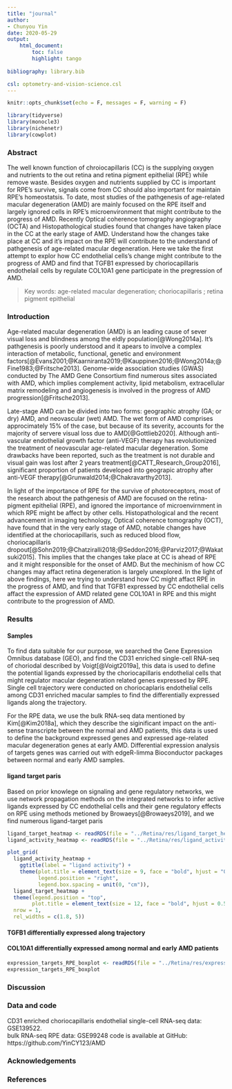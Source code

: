 ```yaml
---
title: "journal"
author: 
- Chunyou Yin
date: 2020-05-29
output: 
    html_document:
        toc: false
        highlight: tango
        
bibliography: library.bib  

csl: optometry-and-vision-science.csl
---
```


```r
knitr::opts_chunk$set(echo = F, messages = F, warning = F)
```

```r
library(tidyverse)
library(monocle3)
library(nichenetr)
library(cowplot)
```


### Abstract  
The well known function of chroiocapillaris (CC) is the supplying oxygen and nutrients to the out retina and retina pigment epithelial (RPE) while remove waste. Besides oxygen and nutrients supplied by CC is important for RPE's survive, signals come from CC should also important for maintain RPE's homeostatsis. To date, most studies of the pathgenesis of age-related macular degeneration (AMD) are mainly focused on the RPE itself and largely ignored cells in RPE's microenvironment that might contribute to the progress of AMD. Recently Optical coherence tomography angiography (OCTA) and Histopathological studies found that changes have taken place in the CC at the early stage of AMD. Understand how the changes take place at CC and it's impact on the RPE will contribute to the understand of pathgenesis of age-related macular degeneration. Here we take the first attempt to explor how CC endothelial cells's change might contribute to the progress of AMD and find that TGFB1 expressed by choriocapillaris endothelail cells by regulate COL10A1 gene participate in the pregression of AMD.  

> Key words: age-related macular degeneration; choriocapillaris ; retina pigment epithelial 


### Introduction   
Age-related macular degeneration (AMD) is an leading cause of sever visual loss and blindness among the eldly population[@Wong2014a]. It's pathgenesis is poorly understood and it apears to involve a complex interaction of metabolic, functional, genetic and environment factors[@Evans2001;@Kaarniranta2019;@Kauppinen2016;@Wong2014a;@Fine1983;@Fritsche2013]. Genome-wide association studies (GWAS) conducted by The AMD Gene Consortium find numerous sites associated with AMD, which implies complement activity, lipid metabolism, extracellular matrix remodeling and angiogenesis is involved in the progress of AMD progression[@Fritsche2013].  

Late-stage AMD can be divided into two forms: geographic atrophy (GA; or dry) AMD, and neovascular (wet) AMD. The wet form of AMD comprises approcimately 15% of the case, but because of its severity, accounts for the majority of servere visual loss due to AMD[@Gottlieb2020]. Although anti-vascular endothelial growth factor (anti-VEGF) therapy has revolutionized the treatment of neovascular age-related macular degeneration. Some drawbacks have been reported, such as the treatment is not durable and visual gain was lost after 2 years treatment[@CATT_Research_Group2016], significant proportion of patients developed into geograpic atrophy after anti-VEGF therapy[@Grunwald2014;@Chakravarthy2013]. 

In light of the importance of RPE for the survive of photoreceptors, most of the research about the pathgenesis of AMD are focused on the retina-pigment epithelial (RPE), and ignored the importance of microenvirnment in which RPE might be affect by other cells. Histopathological and the recent advancement in imaging technology, Optical coherence tomography (OCT), have found that in the very early stage of AMD, notable changes have identified at the choriocapillaris, such as reduced blood flow, choriocapillaris dropout[@Sohn2019;@Chatziralli2018;@Seddon2016;@Parviz2017;@Wakatsuki2015]. This implies that the changes take place at CC is ahead of RPE and it might responsible for the onset of AMD. But the mechinism of how CC changes may affact retina degeneration is largely unexplored. In the light of above findings, here we trying to understand how CC might affact RPE in the progress of AMD, and find that TGFB1 expressed by CC endothelial cells affact the expression of AMD related gene COL10A1 in RPE and this might contribute to the progression of AMD.  


### Results  
#### Samples  
To find data suitable for our purpose, we searched the Gene Expression Omnibus database (GEO), and find the CD31 enriched single-cell RNA-seq of choriodal described by Voigt[@Voigt2019a], this data is used to define the potential ligands expressed by the choriocapillaris endothelial cells that might regulator macular degeneration related genes expressed by RPE. Single cell trajectory were conducted on choriocaplaris endothelial cells among CD31 enriched macular samples to find the differentially expressed ligands along the trajectory.  

For the RPE data, we use the bulk RNA-seq data mentioned by Kim[@Kim2018a], which they describe the siginificant impact on the anti-sense transcripte between the normal and AMD patients, this data is used to define the background expressed genes and expressed age-related macular degeneration genes at early AMD. Differential expression analysis of targets genes was carried out with edgeR-limma Bioconductor packages between normal and early AMD samples.  

#### ligand target paris  
Based on prior knowlege on signaling and gene regulatory networks, we use network propagation methods on the integrated networks to infer active ligands expressed by CC endothelial cells and their gene regulatory effects on RPE using methods metioned by Browaeys[@Browaeys2019], and we find numerous ligand-target paris 
```r
ligand_target_heatmap <- readRDS(file = "../Retina/res/ligand_target_heatmap.rds")
ligand_activity_heatmap <- readRDS(file = "../Retina/res/ligand_activity_heatmap.rds")

plot_grid(
  ligand_activity_heatmap +
    ggtitle(label = "ligand activity") +
    theme(plot.title = element_text(size = 9, face = "bold", hjust = "0.5"), 
          legend.position = "right", 
          legend.box.spacing = unit(0, "cm")),
  ligand_target_heatmap +
  theme(legend.position = "top", 
        plot.title = element_text(size = 12, face = "bold", hjust = 0.5)), 
  nrow = 1, 
  rel_widths = c(1.8, 5))
```


#### TGFB1 differentially expressed along trajectory  


#### COL10A1 differentially expressed among normal and early AMD patients  
```r
expression_targets_RPE_boxplot <- readRDS(file = "../Retina/res/expression_targets_RPE_boxplot.rds")
expression_targets_RPE_boxplot
```






### Discussion  


### Data and code  
CD31 enriched choriocapillaris endothelial single-cell RNA-seq data: GSE139522.  
bulk RNA-seq RPE data: GSE99248 
code is available at GitHub: https://github.com/YinCY123/AMD

### Acknowledgements   




### References  

